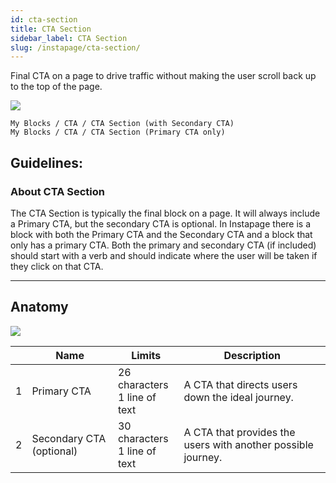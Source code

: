 ```yaml
---
id: cta-section
title: CTA Section
sidebar_label: CTA Section
slug: /instapage/cta-section/
---
```


Final CTA on a page to drive traffic without making the user scroll back up to the top of the page.

![](./assets/cta-section.png)

```
My Blocks / CTA / CTA Section (with Secondary CTA)
My Blocks / CTA / CTA Section (Primary CTA only)
```

## Guidelines:

### About CTA Section

The CTA Section is typically the final block on a page. It will always include a Primary CTA, but the secondary CTA is optional. In Instapage there is a block with both the Primary CTA and the Secondary CTA and a block that only has a primary CTA. Both the primary and secondary CTA (if included) should start with a verb and should indicate where the user will be taken if they click on that CTA.

---

## Anatomy

![](./assets/cta-section-annotated.png)

|     | Name                     | Limits                              | Description                                                  |
| --- | ------------------------ | ----------------------------------- | ------------------------------------------------------------ |
| 1   | Primary CTA              | 26 characters <br /> 1 line of text | A CTA that directs users down the ideal journey.             |
| 2   | Secondary CTA (optional) | 30 characters <br /> 1 line of text | A CTA that provides the users with another possible journey. |

